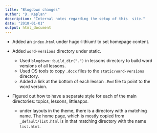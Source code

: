 ```yaml
---
title: "Blogdown changes"
author: "D. Kaplan"
description: "Internal notes regarding the setup of this  site."
date: "2010-01-01"
output: html_document
---
```



* Added an `index.html` under hugo-lithium/ to set homepage content.

* Added `word-versions` directory under static.
     - Used `blogdown::build_dir(".")` in lessons directory to build word versions of all lessons.
     - Used OS tools to copy `.docx` files to the `static/word-versions` directory.
     - Added a link at the bottom of each lesson `.Rmd` file to point to the word version.
     
* Figured out how to have a separate style for each of the main directories: topics, lessons, littleapps.
    - under layouts  in the theme, there is a directory with a matching name. The home page, which is mostly copied from `_default/list.html`  is in  that matching directory with the name `list.html`.


